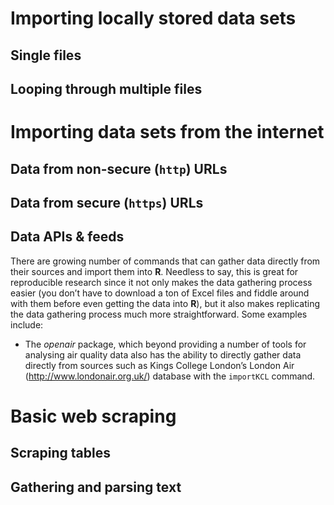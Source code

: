 <!---
 Chapter Chapter 5 For Reproducible Research in R and RStudio
 Christopher Gandrud
 Created 28/06/2012 05:48:16 pm KST
 Updated 
--->

\chapter{Chapter 5: Gathering Data with R}

# Importing locally stored data sets

## Single files

## Looping through multiple files


# Importing data sets from the internet

## Data from non-secure (`http`) URLs

<!-- Google docs -->

## Data from secure (`https`) URLs

## Data APIs & feeds

There are growing number of commands that can gather data directly from their sources and import them into **R**. Needless to say, this is great for reproducible research since it not only makes the data gathering process easier (you don't have to download a ton of Excel files and fiddle around with them before even getting the data into **R**), but it also makes replicating the data gathering process much more straightforward. Some examples include:

- The *openair* package, which beyond providing a number of tools for analysing air quality data also has the ability to directly gather data directly from sources such as Kings College London's London Air (<http://www.londonair.org.uk/>) database with the `importKCL` command.

# Basic web scraping 

## Scraping tables


## Gathering and parsing text